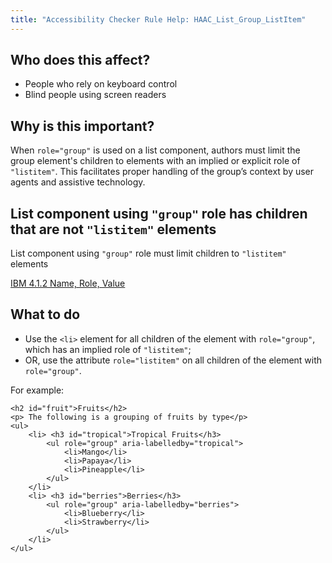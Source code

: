 ```yaml
---
title: "Accessibility Checker Rule Help: HAAC_List_Group_ListItem"
---
```


<div className="toolHelp">
<Row>
<Column colLg={5} colMd={3} colSm={4} className="toolLeft">

## Who does this affect?

 * People who rely on keyboard control
 * Blind people using screen readers

## Why is this important?

 When `role="group"` is used on a list component, authors must limit the group element's children to elements with an implied or explicit role of `"listitem"`. This facilitates proper handling of the group’s context by user agents and assistive technology.

</Column>
<Column colLg={11} colMd={5} colSm={4} className="toolMain">

<div id="locLevel"></div>

## List component using `"group"` role has children that are not `"listitem"` elements
List component using `"group"` role must limit children to `"listitem"` elements

[IBM 4.1.2 Name, Role, Value](http://www.ibm.com/able/guidelines/ci162/name_role_value.html)

<div id="locSnippet"></div>

## What to do

 * Use the `<li>` element for all children of the element with `role="group"`, which has an implied role of `"listitem"`;
 * OR, use the attribute `role="listitem"` on all children of the element with `role="group"`.

 For example:
 
```
<h2 id="fruit">Fruits</h2>
<p> The following is a grouping of fruits by type</p>
<ul>
    <li> <h3 id="tropical">Tropical Fruits</h3>
        <ul role="group" aria-labelledby="tropical">
            <li>Mango</li>
            <li>Papaya</li>
            <li>Pineapple</li>
        </ul>
    </li>
    <li> <h3 id="berries">Berries</h3>
        <ul role="group" aria-labelledby="berries">
            <li>Blueberry</li>
            <li>Strawberry</li>
        </ul>
    </li>
</ul>
```

</Column>
</Row>
</div>

